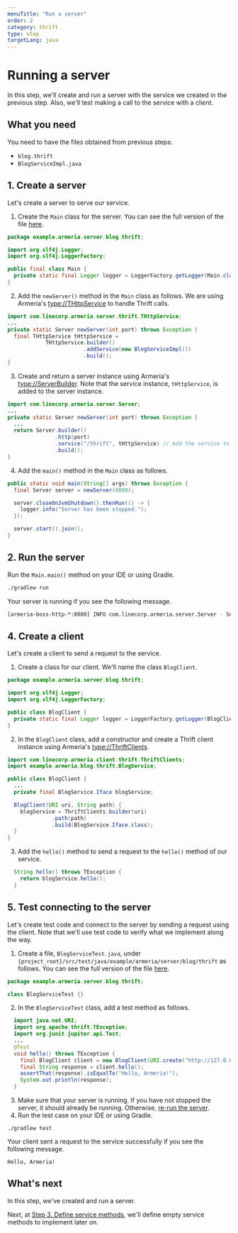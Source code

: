 ```yaml
---
menuTitle: "Run a server"
order: 2
category: thrift
type: step
targetLang: java
---
```


# Running a server

In this step, we'll create and run a server with the service we created in the previous step.
Also, we'll test making a call to the service with a client.

<TutorialSteps current={2} />

## What you need

You need to have the files obtained from previous steps:

- `blog.thrift`
- `BlogServiceImpl.java`

## 1. Create a server

Let's create a server to serve our service.

1. Create the `Main` class for the server.
  You can see the full version of the file [here](https://github.com/line/armeria-examples/tree/main/tutorials/thrift/src/main/java/example/armeria/server/blog/thrift/Main.java).
  ```java filename=Main.java
  package example.armeria.server.blog.thrift;

  import org.slf4j.Logger;
  import org.slf4j.LoggerFactory;

  public final class Main {
    private static final Logger logger = LoggerFactory.getLogger(Main.class);
  }
  ```
2. Add the `newServer()` method in the `Main` class as follows.
  We are using Armeria's <type://THttpService> to handle Thrift calls.
  ```java filename=Main.java
  import com.linecorp.armeria.server.thrift.THttpService;
  ...
  private static Server newServer(int port) throws Exception {
    final THttpService tHttpService =
              THttpService.builder()
                          .addService(new BlogServiceImpl())
                          .build();
  }
  ```
3. Create and return a server instance using Armeria's <type://ServerBuilder>.
  Note that the service instance, `tHttpService`, is added to the server instance.
  ```java filename=Main.java
  import com.linecorp.armeria.server.Server;
  ...
  private static Server newServer(int port) throws Exception {
    ...
    return Server.builder()
                 .http(port)
                 .service("/thrift", tHttpService) // Add the service to server
                 .build();
  }
  ```
4. Add the `main()` method in the `Main` class as follows.
  ```java filename=Main.java
  public static void main(String[] args) throws Exception {
    final Server server = newServer(8080);

    server.closeOnJvmShutdown().thenRun(() -> {
      logger.info("Server has been stopped.");
    });

    server.start().join();
  }
  ```

## 2. Run the server

Run the `Main.main()` method on your IDE or using Gradle.
```bash
./gradlew run
```

Your server is running if you see the following message.
```bash
[armeria-boss-http-*:8080] INFO com.linecorp.armeria.server.Server - Serving HTTP at /[0:0:0:0:0:0:0:0]:8080 - http://127.0.0.1:8080/
```

## 4. Create a client

Let's create a client to send a request to the service.

1. Create a class for our client. We'll name the class `BlogClient`.
  ```java filename=BlogClient.java
  package example.armeria.server.blog.thrift;

  import org.slf4j.Logger;
  import org.slf4j.LoggerFactory;

  public class BlogClient {
    private static final Logger logger = LoggerFactory.getLogger(BlogClient.class);
  }
  ```
2. In the `BlogClient` class, add a constructor and create a Thrift client instance using Armeria's <type://ThriftClients>.
  ```java filename=BlogClient.java
  import com.linecorp.armeria.client.thrift.ThriftClients;
  import example.armeria.blog.thrift.BlogService;

  public class BlogClient {
    ...
    private final BlogService.Iface blogService;

    BlogClient(URI uri, String path) {
      blogService = ThriftClients.builder(uri)
                .path(path)
                .build(BlogService.Iface.class);
    }
  }
  ```
3. Add the `hello()` method to send a request to the `hello()` method of our service.
  ```java filename=BlogClient.java
    String hello() throws TException {
      return blogService.hello();
    }
  ```

## 5. Test connecting to the server

Let's create test code and connect to the server by sending a request using the client.
Note that we'll use test code to verify what we implement along the way.

1. Create a file, `BlogServiceTest.java`, under `{project_root}/src/test/java/example/armeria/server/blog/thrift` as follows.
  You can see the full version of the file [here](https://github.com/line/armeria-examples/blob/main/tutorials/thrift/src/test/java/example/armeria/server/blog/thrift/BlogServiceTest.java).
  ```java filename=BlogServiceTest.java
  package example.armeria.server.blog.thrift;

  class BlogServiceTest {}
  ```
2. In the `BlogServiceTest` class, add a test method as follows.
  ```java filename=BlogServiceTest.java
    import java.net.URI;
    import org.apache.thrift.TException;
    import org.junit.jupiter.api.Test;
    ...
    @Test
    void hello() throws TException {
      final BlogClient client = new BlogClient(URI.create("http://127.0.0.1:8080"), "/thrift");
      final String response = client.hello();
      assertThat(response).isEqualTo("Hello, Armeria!");
      System.out.println(response);
    }
  ```
3. Make sure that your server is running.
  If you have not stopped the server, it should already be running.
  Otherwise, [re-run the server](#2-run-the-server).
4. Run the test case on your IDE or using Gradle.
  ```
  ./gradlew test
  ```
  Your client sent a request to the service successfully if you see the following message.
  ```
  Hello, Armeria!
  ```

## What's next

In this step, we've created and run a server.

Next, at [Step 3. Define service methods](/tutorials/thrift/blog/define-service-methods), we'll define empty service methods to implement later on.

<TutorialSteps current={2} />
